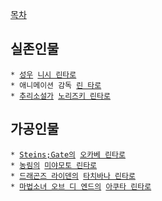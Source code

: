 [[목차]]

== 실존인물 ==
 * [[성우]] [[니시 린타로]]
 * 애니메이션 감독 [[린 타로]]
 * [[추리소설]]가 [[노리즈키 린타로]]
== 가공인물 ==
 * [[Steins;Gate]]의 [[오카베 린타로]]
 * [[농림]]의 [[미야모토 린타로]]
 * [[드래곤즈 라이덴]]의 [[타치바나 린타로]]
 * [[마법소녀 오브 디 엔드]]의 [[아쿠타 린타로]]

